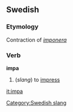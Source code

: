 ==Swedish==
{{sv-verb|impa|impar|impade|impat|impa|impande|impad}}
===Etymology===
Contraction of ''[[imponera]]''
===Verb===
'''impa'''
#(''slang'') to [[impress]]



[[Category:Swedish slang]]

[[it:impa]]
